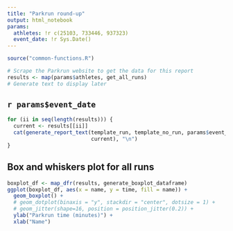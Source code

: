 ```yaml
---
title: "Parkrun round-up"
output: html_notebook
params:
  athletes: !r c(25103, 733446, 937323)
  event_date: !r Sys.Date()
---
```


```r
source("common-functions.R")
```

```r
# Scrape the Parkrun website to get the data for this report
results <- map(params$athletes, get_all_runs)
# Generate text to display later
```

## `r params$event_date`

```r
for (ii in seq(length(results))) {
  current <- results[[ii]]
  cat(generate_report_text(template_run, template_no_run, params$event_date,
                           current), "\n")
}
```

## Box and whiskers plot for all runs

```r
boxplot_df <- map_dfr(results, generate_boxplot_dataframe)
ggplot(boxplot_df, aes(x = name, y = time, fill = name)) + 
  geom_boxplot() +
  # geom_dotplot(binaxis = "y", stackdir = "center", dotsize = 1) +
  # geom_jitter(shape=16, position = position_jitter(0.2)) +
  ylab("Parkrun time (minutes)") +
  xlab("Name")
```